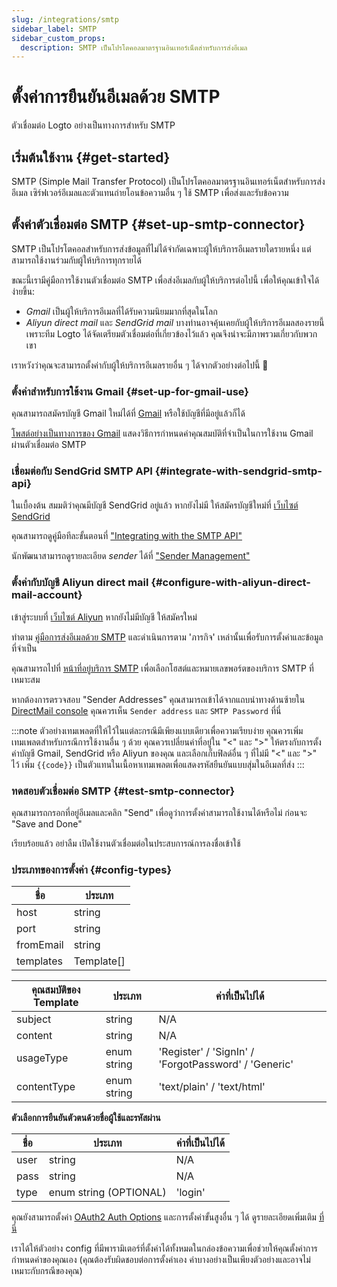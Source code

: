 ```yaml
---
slug: /integrations/smtp
sidebar_label: SMTP
sidebar_custom_props:
  description: SMTP เป็นโปรโตคอลมาตรฐานอินเทอร์เน็ตสำหรับการส่งอีเมล
---
```



# ตั้งค่าการยืนยันอีเมลด้วย SMTP

ตัวเชื่อมต่อ Logto อย่างเป็นทางการสำหรับ SMTP

<GuideTip />

## เริ่มต้นใช้งาน \{#get-started}

SMTP (Simple Mail Transfer Protocol) เป็นโปรโตคอลมาตรฐานอินเทอร์เน็ตสำหรับการส่งอีเมล เซิร์ฟเวอร์อีเมลและตัวแทนถ่ายโอนข้อความอื่น ๆ ใช้ SMTP เพื่อส่งและรับข้อความ

## ตั้งค่าตัวเชื่อมต่อ SMTP \{#set-up-smtp-connector}

SMTP เป็นโปรโตคอลสำหรับการส่งข้อมูลที่ไม่ได้จำกัดเฉพาะผู้ให้บริการอีเมลรายใดรายหนึ่ง แต่สามารถใช้งานร่วมกับผู้ให้บริการทุกรายได้

ขณะนี้เรามีคู่มือการใช้งานตัวเชื่อมต่อ SMTP เพื่อส่งอีเมลกับผู้ให้บริการต่อไปนี้ เพื่อให้คุณเข้าใจได้ง่ายขึ้น:

- _Gmail_ เป็นผู้ให้บริการอีเมลที่ได้รับความนิยมมากที่สุดในโลก
- _Aliyun direct mail_ และ _SendGrid mail_ บางท่านอาจคุ้นเคยกับผู้ให้บริการอีเมลสองรายนี้ เพราะทีม Logto ได้จัดเตรียมตัวเชื่อมต่อที่เกี่ยวข้องไว้แล้ว คุณจึงน่าจะมีภาพรวมเกี่ยวกับพวกเขา

เราหวังว่าคุณจะสามารถตั้งค่ากับผู้ให้บริการอีเมลรายอื่น ๆ ได้จากตัวอย่างต่อไปนี้ :rocket:

### ตั้งค่าสำหรับการใช้งาน Gmail \{#set-up-for-gmail-use}

คุณสามารถสมัครบัญชี Gmail ใหม่ได้ที่ [Gmail](https://mail.google.com/) หรือใช้บัญชีที่มีอยู่แล้วก็ได้

[โพสต์อย่างเป็นทางการของ Gmail](https://support.google.com/a/answer/176600) แสดงวิธีการกำหนดค่าคุณสมบัติที่จำเป็นในการใช้งาน Gmail ผ่านตัวเชื่อมต่อ SMTP

### เชื่อมต่อกับ SendGrid SMTP API \{#integrate-with-sendgrid-smtp-api}

ในเบื้องต้น สมมติว่าคุณมีบัญชี SendGrid อยู่แล้ว หากยังไม่มี ให้สมัครบัญชีใหม่ที่ [เว็บไซต์ SendGrid](https://app.sendgrid.com/)

คุณสามารถดูคู่มือทีละขั้นตอนที่ ["Integrating with the SMTP API"](https://docs.sendgrid.com/for-developers/sending-email/integrating-with-the-smtp-api)

นักพัฒนาสามารถดูรายละเอียด _sender_ ได้ที่ ["Sender Management"](https://mc.sendgrid.com/senders)

### ตั้งค่ากับบัญชี Aliyun direct mail \{#configure-with-aliyun-direct-mail-account}

เข้าสู่ระบบที่ [เว็บไซต์ Aliyun](https://cn.aliyun.com/) หากยังไม่มีบัญชี ให้สมัครใหม่

ทำตาม [คู่มือการส่งอีเมลด้วย SMTP](https://www.alibabacloud.com/help/en/directmail/latest/send-emails-using-smtp) และดำเนินการตาม 'ภารกิจ' เหล่านั้นเพื่อรับการตั้งค่าและข้อมูลที่จำเป็น

คุณสามารถไปที่ [หน้าที่อยู่บริการ SMTP](https://www.alibabacloud.com/help/en/directmail/latest/smtp-service-address) เพื่อเลือกโฮสต์และหมายเลขพอร์ตของบริการ SMTP ที่เหมาะสม

หากต้องการตรวจสอบ "Sender Addresses" คุณสามารถเข้าได้จากแถบนำทางด้านซ้ายใน [DirectMail console](https://dm.console.aliyun.com/) คุณควรเห็น `Sender address` และ `SMTP Password` ที่นี่

:::note
ตัวอย่างเทมเพลตที่ให้ไว้ในแต่ละกรณีมีเพียงแบบเดียวเพื่อความเรียบง่าย คุณควรเพิ่มเทมเพลตสำหรับกรณีการใช้งานอื่น ๆ ด้วย
คุณควรเปลี่ยนค่าที่อยู่ใน "\<" และ ">" ให้ตรงกับการตั้งค่าบัญชี Gmail, SendGrid หรือ Aliyun ของคุณ และเลือกเก็บฟิลด์อื่น ๆ ที่ไม่มี "\<" และ ">" ไว้
เพิ่ม `{{code}}` เป็นตัวแทนในเนื้อหาเทมเพลตเพื่อแสดงรหัสยืนยันแบบสุ่มในอีเมลที่ส่ง
:::

### ทดสอบตัวเชื่อมต่อ SMTP \{#test-smtp-connector}

คุณสามารถกรอกที่อยู่อีเมลและคลิก "Send" เพื่อดูว่าการตั้งค่าสามารถใช้งานได้หรือไม่ ก่อนจะ "Save and Done"

เรียบร้อยแล้ว อย่าลืม <MainSiteUrl href="/connectors/email-connectors/#enable-email-address-for-end-user-flows">เปิดใช้งานตัวเชื่อมต่อในประสบการณ์การลงชื่อเข้าใช้</MainSiteUrl>

### ประเภทของการตั้งค่า \{#config-types}

| ชื่อ      | ประเภท     |
| --------- | ---------- |
| host      | string     |
| port      | string     |
| fromEmail | string     |
| templates | Template[] |

| คุณสมบัติของ Template | ประเภท      | ค่าที่เป็นไปได้                                      |
| --------------------- | ----------- | ---------------------------------------------------- |
| subject               | string      | N/A                                                  |
| content               | string      | N/A                                                  |
| usageType             | enum string | 'Register' / 'SignIn' / 'ForgotPassword' / 'Generic' |
| contentType           | enum string | 'text/plain' / 'text/html'                           |

**ตัวเลือกการยืนยันตัวตนด้วยชื่อผู้ใช้และรหัสผ่าน**

| ชื่อ | ประเภท                 | ค่าที่เป็นไปได้ |
| ---- | ---------------------- | --------------- |
| user | string                 | N/A             |
| pass | string                 | N/A             |
| type | enum string (OPTIONAL) | 'login'         |

คุณยังสามารถตั้งค่า [OAuth2 Auth Options](https://nodemailer.com/smtp/oauth2/) และการตั้งค่าขั้นสูงอื่น ๆ ได้ ดูรายละเอียดเพิ่มเติม [ที่นี่](https://nodemailer.com/smtp/)

เราได้ให้ตัวอย่าง config ที่มีพารามิเตอร์ที่ตั้งค่าได้ทั้งหมดในกล่องข้อความเพื่อช่วยให้คุณตั้งค่าการกำหนดค่าของคุณเอง (คุณต้องรับผิดชอบต่อการตั้งค่าเอง ค่าบางอย่างเป็นเพียงตัวอย่างและอาจไม่เหมาะกับกรณีของคุณ)
